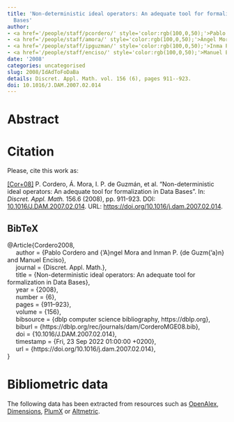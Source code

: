 ```yaml
---
title: 'Non-deterministic ideal operators: An adequate tool for formalization in Data
  Bases'
author:
- <a href='/people/staff/pcordero/' style='color:rgb(100,0,50);'>Pablo Cordero</a>
- <a href='/people/staff/amora/' style='color:rgb(100,0,50);'>Ángel Mora</a>
- <a href='/people/staff/ipguzman/' style='color:rgb(100,0,50);'>Inma P. de Guzmán</a>
- <a href='/people/staff/enciso/' style='color:rgb(100,0,50);'>Manuel Enciso</a>
date: '2008'
categories: uncategorised
slug: 2008/IdAdToFoDaBa
details: Discret. Appl. Math. vol. 156 (6), pages 911--923.
doi: 10.1016/J.DAM.2007.02.014
---
```




# Abstract










# Citation
Please, cite this work as:


<a name=bib-Cordero2008></a>[[Cor+08]](#cite-Cordero2008) P. Cordero, Á. Mora, I. P. de Guzmán, et al. “Non-deterministic ideal operators: An adequate tool for formalization in Data Bases”. In: _Discret. Appl. Math._ 156.6 (2008), pp. 911-923. DOI: [10.1016/J.DAM.2007.02.014](https://doi.org/10.1016%2FJ.DAM.2007.02.014). URL: [https://doi.org/10.1016/j.dam.2007.02.014](https://doi.org/10.1016/j.dam.2007.02.014).

::: {.callout-note appearance="minimal" collapse=true}

## BibTeX

@Article{Cordero2008,<br>&nbsp;&nbsp;&nbsp;&nbsp;  author = {Pablo Cordero and {\a'A}ngel Mora and Inman P. {de Guzm{\a'a}n} and Manuel Enciso},<br>&nbsp;&nbsp;&nbsp;&nbsp;  journal = {Discret. Appl. Math.},<br>&nbsp;&nbsp;&nbsp;&nbsp;  title = {Non-deterministic ideal operators: An adequate tool for formalization in Data Bases},<br>&nbsp;&nbsp;&nbsp;&nbsp;  year = {2008},<br>&nbsp;&nbsp;&nbsp;&nbsp;  number = {6},<br>&nbsp;&nbsp;&nbsp;&nbsp;  pages = {911--923},<br>&nbsp;&nbsp;&nbsp;&nbsp;  volume = {156},<br>&nbsp;&nbsp;&nbsp;&nbsp;  bibsource = {dblp computer science bibliography, https://dblp.org},<br>&nbsp;&nbsp;&nbsp;&nbsp;  biburl = {https://dblp.org/rec/journals/dam/CorderoMGE08.bib},<br>&nbsp;&nbsp;&nbsp;&nbsp;  doi = {10.1016/J.DAM.2007.02.014},<br>&nbsp;&nbsp;&nbsp;&nbsp;  timestamp = {Fri, 23 Sep 2022 01:00:00 +0200},<br>&nbsp;&nbsp;&nbsp;&nbsp;  url = {https://doi.org/10.1016/j.dam.2007.02.014},<br>}

:::



# Bibliometric data


The following data has been extracted from resources such as [OpenAlex](https://openalex.org/), [Dimensions](https://app.dimensions.ai/), [PlumX](https://www.elsevier.com/insights/metrics/plumx) or [Altmetric](https://www.altmetric.com/).

<div style="display: flex; justify-content: center; align-items: center; height: 100%;">
<span class="__dimensions_badge_embed__" data-doi="10.1016/J.DAM.2007.02.014" data-legend="always"></span></div><script async src="https://badge.dimensions.ai/badge.js" charset="utf-8"></script>

<div style="display: flex; justify-content: center; align-items: center; height: 100%;">
<a href="https://plu.mx/plum/a/?doi=10.1016/J.DAM.2007.02.014" class="plumx-details" data-site="plum" data-hide-when-empty="true">Non-deterministic ideal operators: An adequate tool for formalization in Data Bases</a></div>

<div style="display: flex; justify-content: center; align-items: center; height: 100%;">
<script type="text/javascript" src="https://d1bxh8uas1mnw7.cloudfront.net/assets/embed.js"></script><div data-badge-type="medium-donut" class="altmetric-embed" data-badge-details="right" data-doi="10.1016/J.DAM.2007.02.014"></div></div>


## Cites

The following graph plots the number of cites received by this work from its publication, on a yearly basis.

```r
#| echo: false
#| results: asis
#| warning: false
#| message: false
source(here::here('scripts', 'manage_publications.R'))
df <- readRDS('citation_history.rds')
plot_citation_history(df)
```



## Papers citing this work

The following is a non-exhaustive list of papers that cite this work:


<a name=bib-Cabrera_2010></a>[[1]](#cite-Cabrera_2010) I. Cabrera, P. Cordero, G. Gutiérrez, et al. “A coalgebraic approach to non-determinism: Applications to multilattices”. In: _Information Sciences_ 180.22 (Nov. 2010), p. 4323–4335. ISSN: 0020-0255. DOI: [10.1016/j.ins.2010.07.002](https://doi.org/10.1016%2Fj.ins.2010.07.002). URL: [http://dx.doi.org/10.1016/j.ins.2010.07.002](http://dx.doi.org/10.1016/j.ins.2010.07.002).

<a name=bib-Editor_2009></a>[[2]](#cite-Editor_2009) C. Editor. “Computer and Information Science, Vol. 2, No. 3, August 2009, all in one file, Part A”. In: _Computer and Information Science_ 2.3 (Jul. 2009). ISSN: 1913-8989. DOI: [10.5539/cis.v2n3p0a](https://doi.org/10.5539%2Fcis.v2n3p0a). URL: [http://dx.doi.org/10.5539/cis.v2n3p0a](http://dx.doi.org/10.5539/cis.v2n3p0a).

<a name=bib-Mora_2012></a>[[3]](#cite-Mora_2012) A. Mora, P. Cordero, M. Enciso, et al. “Closure via functional dependence simplification”. In: _International Journal of Computer Mathematics_ 89.4 (Mar. 2012), p. 510–526. ISSN: 1029-0265. DOI: [10.1080/00207160.2011.644275](https://doi.org/10.1080%2F00207160.2011.644275). URL: [http://dx.doi.org/10.1080/00207160.2011.644275](http://dx.doi.org/10.1080/00207160.2011.644275).

<a name=bib-Mora_2011></a>[[4]](#cite-Mora_2011) A. Mora, I. P. de Guzmán, M. Enciso, et al. “Ideal non-deterministic operators as a formal framework to reduce the key finding problem”. In: _International Journal of Computer Mathematics_ 88.9 (Jun. 2011), p. 1860–1868. ISSN: 1029-0265. DOI: [10.1080/00207160.2010.484488](https://doi.org/10.1080%2F00207160.2010.484488). URL: [http://dx.doi.org/10.1080/00207160.2010.484488](http://dx.doi.org/10.1080/00207160.2010.484488).

<a name=bib-Triska_2016></a>[[5]](#cite-Triska_2016) J. Triska and V. Vychodil. “Logic of temporal attribute implications”. In: _Annals of Mathematics and Artificial Intelligence_ 79.4 (Oct. 2016), p. 307–335. ISSN: 1573-7470. DOI: [10.1007/s10472-016-9526-6](https://doi.org/10.1007%2Fs10472-016-9526-6). URL: [http://dx.doi.org/10.1007/s10472-016-9526-6](http://dx.doi.org/10.1007/s10472-016-9526-6).

<a name=bib-Triska_2014></a>[[6]](#cite-Triska_2014) J. Triska and V. Vychodil. “Towards Armstrong-Style Inference System for Attribute Implications with Temporal Semantics”. In: _Modeling Decisions for Artificial Intelligence_. Springer International Publishing, 2014, p. 84–95. ISBN: 9783319120546. DOI: [10.1007/978-3-319-12054-6_8](https://doi.org/10.1007%2F978-3-319-12054-6_8). URL: [http://dx.doi.org/10.1007/978-3-319-12054-6_8](http://dx.doi.org/10.1007/978-3-319-12054-6_8).

<a name=bib-Vychodil_2015></a>[[7]](#cite-Vychodil_2015) V. Vychodil. “On minimal sets of graded attribute implications”. In: _Information Sciences_ 294 (Feb. 2015), p. 478–488. ISSN: 0020-0255. DOI: [10.1016/j.ins.2014.09.059](https://doi.org/10.1016%2Fj.ins.2014.09.059). URL: [http://dx.doi.org/10.1016/j.ins.2014.09.059](http://dx.doi.org/10.1016/j.ins.2014.09.059).

<a name=bib-Yan_2009></a>[[8]](#cite-Yan_2009) B. Yan. “Formulas of Retrieval Rate in Database Based on Normalization Design”. In: _Computer and Information Science_ 2.3 (Jul. 2009). ISSN: 1913-8989. DOI: [10.5539/cis.v2n3p32](https://doi.org/10.5539%2Fcis.v2n3p32). URL: [http://dx.doi.org/10.5539/cis.v2n3p32](http://dx.doi.org/10.5539/cis.v2n3p32).


